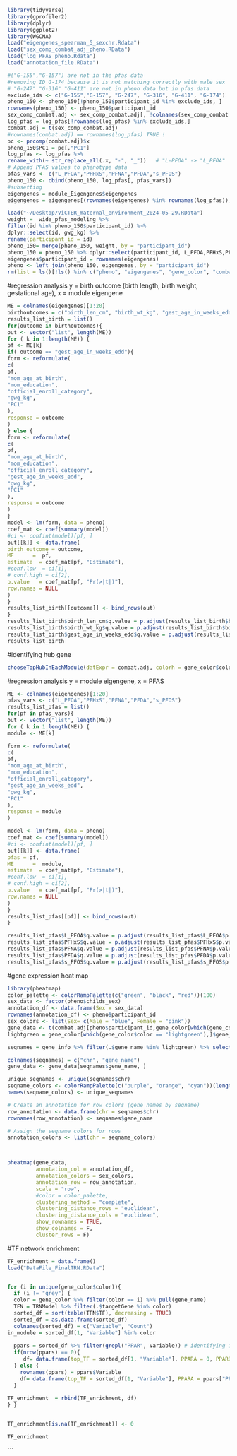 ```r
library(tidyverse)
library(gprofiler2)
library(dplyr)
library(ggplot2)
library(WGCNA)
load("eigengenes_spearman_5_sexchr.Rdata")
load("sex_comp_combat_adj_pheno.RData")
load("log_PFAS_pheno.Rdata")
load("annotation_file.RData")

```

```r
#("G-155","G-157") are not in the pfas data
#removing ID G-174 because it is not matching correctly with male sex
# "G-247" "G-316" "G-411" are not in pheno data but in pfas data
exclude_ids <- c("G-155","G-157", "G-247", "G-316", "G-411", "G-174")
pheno_150 <- pheno_150[!pheno_150$participant_id %in% exclude_ids, ]
rownames(pheno_150) <- pheno_150$participant_id
sex_comp_combat.adj <- sex_comp_combat.adj[, !colnames(sex_comp_combat.adj) %in% exclude_ids]
log_pfas = log_pfas[!rownames(log_pfas) %in% exclude_ids,]
combat.adj = t(sex_comp_combat.adj)
#rownames(combat.adj) == rownames(log_pfas) TRUE !
pc <- prcomp(combat.adj)$x
pheno_150$PC1 = pc[,"PC1"]
log_pfas <- log_pfas %>%
rename_with(~ str_replace_all(.x, "-", "_"))   # "L-PFOA" -> "L_PFOA"
# Append PFAS values to phenotype data
pfas_vars <- c("L_PFOA","PFHxS","PFNA","PFDA","s_PFOS")
pheno_150 <- cbind(pheno_150, log_pfas[, pfas_vars])
#subsetting
eigengenes = module_Eigengenes$eigengenes
eigengenes = eigengenes[(rownames(eigengenes) %in% rownames(log_pfas)),]
```

```r
load("~/Desktop/ViCTER_maternal_environment_2024-05-29.RData")
weight =  wide_pfas_modeling %>%
filter(id %in% pheno_150$participant_id) %>%
dplyr::select(id, gwg_kg) %>%
rename(participant_id = id)
pheno_150= merge(pheno_150, weight, by = "participant_id")
pheno_150 = pheno_150 %>% dplyr::select(participant_id, L_PFOA,PFHxS,PFNA,PFDA,s_PFOS, PC1, mom_age_at_birth, mom_education, gest_age_in_weeks_edd, gwg_kg, childs_sex, official_enroll_category, delivery_method, birth_len_cm, birth_wt_kg)
eigengenes$participant_id = rownames(eigengenes)
pheno <- left_join(pheno_150, eigengenes, by = "participant_id")
rm(list = ls()[!ls() %in% c("pheno", "eigengenes", "gene_color", "combat.adj" )])
```
#regression analysis y = birth outcome (birth length, birth weight, gestational age), x = module eigengene 
```r
ME = colnames(eigengenes)[1:20]
birthoutcomes = c("birth_len_cm", "birth_wt_kg", "gest_age_in_weeks_edd")
results_list_birth = list()
for(outcome in birthoutcomes){
out <- vector("list", length(ME))
for ( k in 1:length(ME)) {
pf <- ME[k]
if( outcome == "gest_age_in_weeks_edd"){
form <- reformulate(
c(
pf,
"mom_age_at_birth",
"mom_education",
"official_enroll_category",
"gwg_kg",
"PC1"
),
response = outcome
)
} else {
form <- reformulate(
c(
pf,
"mom_age_at_birth",
"mom_education",
"official_enroll_category",
"gest_age_in_weeks_edd",
"gwg_kg",
"PC1"
),
response = outcome
)
}
model <- lm(form, data = pheno)
coef_mat <- coef(summary(model))
#ci <- confint(model)[pf, ]
out[[k]] <- data.frame(
birth_outcome = outcome,
ME      =  pf,
estimate  = coef_mat[pf, "Estimate"],
#conf.low  = ci[1],
# conf.high = ci[2],
p.value   = coef_mat[pf, "Pr(>|t|)"],
row.names = NULL
)
}
results_list_birth[[outcome]] <- bind_rows(out)
}
results_list_birth$birth_len_cm$q.value = p.adjust(results_list_birth$birth_len_cm$p.value, method = "fdr", n =20)
results_list_birth$birth_wt_kg$q.value = p.adjust(results_list_birth$birth_wt_kg$p.value, method = "fdr", n =20)
results_list_birth$gest_age_in_weeks_edd$q.value = p.adjust(results_list_birth$gest_age_in_weeks_edd$p.value, method = "fdr", n =20)
results_list_birth
```
#identifying hub gene 
```r

chooseTopHubInEachModule(datExpr = combat.adj, colorh = gene_color$color, power = 5, type = "signed")

```
#regression analysis y = module eigengene, x = PFAS
```r
ME <- colnames(eigengenes)[1:20]
pfas_vars <- c("L_PFOA","PFHxS","PFNA","PFDA","s_PFOS")
results_list_pfas = list()
for(pf in pfas_vars){
out <- vector("list", length(ME))
for ( k in 1:length(ME)) {
module <- ME[k]

form <- reformulate(
c(
pf,
"mom_age_at_birth",
"mom_education",
"official_enroll_category",
"gest_age_in_weeks_edd",
"gwg_kg",
"PC1"
),
response = module
)

model <- lm(form, data = pheno)
coef_mat <- coef(summary(model))
#ci <- confint(model)[pf, ]
out[[k]] <- data.frame(
pfas = pf,
ME      =  module,
estimate  = coef_mat[pf, "Estimate"],
#conf.low  = ci[1],
# conf.high = ci[2],
p.value   = coef_mat[pf, "Pr(>|t|)"],
row.names = NULL
)
}
results_list_pfas[[pf]] <- bind_rows(out)
}

results_list_pfas$L_PFOA$q.value = p.adjust(results_list_pfas$L_PFOA$p.value, method = "fdr", n =20)
results_list_pfas$PFHxS$q.value = p.adjust(results_list_pfas$PFHxS$p.value, method = "fdr", n =20)
results_list_pfas$PFNA$q.value = p.adjust(results_list_pfas$PFNA$p.value, method = "fdr", n =20)
results_list_pfas$PFDA$q.value = p.adjust(results_list_pfas$PFDA$p.value, method = "fdr", n =20)
results_list_pfas$s_PFOS$q.value = p.adjust(results_list_pfas$s_PFOS$p.value, method = "fdr", n =20)
```

#gene expression heat map 
```r
library(pheatmap)
color_palette <- colorRampPalette(c("green", "black", "red"))(100)
sex_data <- factor(pheno$childs_sex)
annotation_df <- data.frame(Sex = sex_data)
rownames(annotation_df) <- pheno$participant_id
sex_colors <- list(Sex= c(Male = "blue", Female = "pink"))
gene_data <- t(combat.adj[pheno$participant_id,gene_color[which(gene_color$color == "lightgreen"),"gene_name"]])
lightgreen = gene_color[which(gene_color$color == "lightgreen"),]$gene_name

seqnames = gene_info %>% filter(.$gene_name %in% lightgreen) %>% select(seqnames, gene_name) %>% arrange(seqnames, .by_group = TRUE)

colnames(seqnames) = c("chr", "gene_name")
gene_data <- gene_data[seqnames$gene_name, ]

unique_seqnames <- unique(seqnames$chr)
seqname_colors <- colorRampPalette(c("purple", "orange", "cyan"))(length(unique_seqnames))
names(seqname_colors) <- unique_seqnames

# Create an annotation for row colors (gene names by seqname)
row_annotation <- data.frame(chr = seqnames$chr)
rownames(row_annotation) <- seqnames$gene_name

# Assign the seqname colors for rows
annotation_colors <- list(chr = seqname_colors)



pheatmap(gene_data, 
         annotation_col = annotation_df, 
         annotation_colors = sex_colors,
         annotation_row = row_annotation,
         scale = "row", 
         #color = color_palette, 
         clustering_method = "complete",
         clustering_distance_rows = "euclidean",
         clustering_distance_cols = "euclidean",
         show_rownames = TRUE,
         show_colnames = F,
         cluster_rows = F)
```

#TF network enrichment 
```r
TF_enrichment = data.frame()
load("DataFile_FinalTRN.RData")


for (i in unique(gene_color$color)){
  if (i != "grey") {
  color = gene_color %>% filter(color == i) %>% pull(gene_name)
  TFN = TRNModel %>% filter(.$targetGene %in% color) 
  sorted_df = sort(table(TFN$TF), decreasing = TRUE)
  sorted_df = as.data.frame(sorted_df)
  colnames(sorted_df) = c("Variable", "Count")
in_module = sorted_df[1, "Variable"] %in% color
  
  ppars = sorted_df %>% filter(grepl("PPAR", Variable)) # identifying if there are PPAR TF because it is a molecular mechanism of interest 
  if(nrow(ppars) == 0){
     df= data.frame(top_TF = sorted_df[1, "Variable"], PPARA = 0, PPARD = 0, PPARG = 0, top_TF_module= in_module,  top_TF_num = sorted_df[1, "Count"], module = i)
  } else {
    rownames(ppars) = ppars$Variable
    df= data.frame(top_TF = sorted_df[1, "Variable"], PPARA = ppars["PPARA","Count"], PPARD = ppars["PPARD","Count"], PPARG =ppars["PPARG","Count"], top_TF_module= in_module, top_TF_num = sorted_df[1, "Count"], module = i)
  }
  
TF_enrichment  = rbind(TF_enrichment, df)
} }


TF_enrichment[is.na(TF_enrichment)] <- 0

TF_enrichment
```
```


